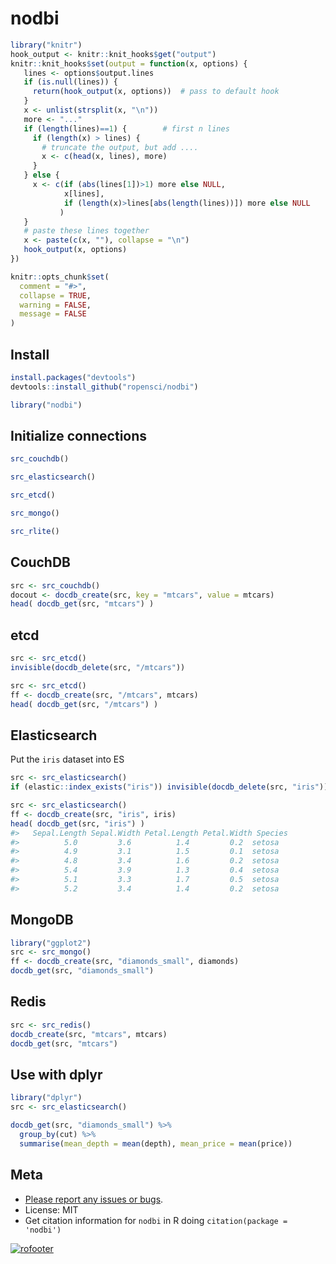 nodbi
======

```r
library("knitr")
hook_output <- knitr::knit_hooks$get("output")
knitr::knit_hooks$set(output = function(x, options) {
   lines <- options$output.lines
   if (is.null(lines)) {
     return(hook_output(x, options))  # pass to default hook
   }
   x <- unlist(strsplit(x, "\n"))
   more <- "..."
   if (length(lines)==1) {        # first n lines
     if (length(x) > lines) {
       # truncate the output, but add ....
       x <- c(head(x, lines), more)
     }
   } else {
     x <- c(if (abs(lines[1])>1) more else NULL,
            x[lines],
            if (length(x)>lines[abs(length(lines))]) more else NULL
           )
   }
   # paste these lines together
   x <- paste(c(x, ""), collapse = "\n")
   hook_output(x, options)
})

knitr::opts_chunk$set(
  comment = "#>",
  collapse = TRUE,
  warning = FALSE,
  message = FALSE
)
```

## Install

```r
install.packages("devtools")
devtools::install_github("ropensci/nodbi")
```

```r
library("nodbi")
```

## Initialize connections

```r
src_couchdb()
```

```r
src_elasticsearch()
```

```r
src_etcd()
```

```r
src_mongo()
```

```r
src_rlite()
```

## CouchDB

```r
src <- src_couchdb()
docout <- docdb_create(src, key = "mtcars", value = mtcars)
head( docdb_get(src, "mtcars") )
```

## etcd

```r
src <- src_etcd()
invisible(docdb_delete(src, "/mtcars"))
```

```r
src <- src_etcd()
ff <- docdb_create(src, "/mtcars", mtcars)
head( docdb_get(src, "/mtcars") )
```

## Elasticsearch

Put the `iris` dataset into ES

```r
src <- src_elasticsearch()
if (elastic::index_exists("iris")) invisible(docdb_delete(src, "iris"))
```

```r
src <- src_elasticsearch()
ff <- docdb_create(src, "iris", iris)
head( docdb_get(src, "iris") )
#>   Sepal.Length Sepal.Width Petal.Length Petal.Width Species
#>          5.0         3.6          1.4         0.2  setosa
#>          4.9         3.1          1.5         0.1  setosa
#>          4.8         3.4          1.6         0.2  setosa
#>          5.4         3.9          1.3         0.4  setosa
#>          5.1         3.3          1.7         0.5  setosa
#>          5.2         3.4          1.4         0.2  setosa
```

## MongoDB

```r
library("ggplot2")
src <- src_mongo()
ff <- docdb_create(src, "diamonds_small", diamonds)
docdb_get(src, "diamonds_small")
```

## Redis

```r
src <- src_redis()
docdb_create(src, "mtcars", mtcars)
docdb_get(src, "mtcars")
```

## Use with dplyr

```r
library("dplyr")
src <- src_elasticsearch()
```

```r
docdb_get(src, "diamonds_small") %>%
  group_by(cut) %>%
  summarise(mean_depth = mean(depth), mean_price = mean(price))
```

## Meta

* [Please report any issues or bugs](https://github.com/ropensci/nodbi/issues).
* License: MIT
* Get citation information for `nodbi` in R doing `citation(package = 'nodbi')`

[![rofooter](http://ropensci.org/public_images/github_footer.png)](http://ropensci.org)
